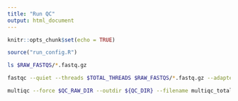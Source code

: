 ```yaml
---
title: "Run QC"
output: html_document
---
```


```r
knitr::opts_chunk$set(echo = TRUE)
```

```r
source("run_config.R")
```

```bash
ls $RAW_FASTQS/*.fastq.gz
```

```bash
fastqc --quiet --threads $TOTAL_THREADS $RAW_FASTQS/*.fastq.gz --adapters $FASTQC_ADAPTERS --outdir $QC_RAW_DIR
```

```bash
multiqc --force $QC_RAW_DIR --outdir ${QC_DIR} --filename multiqc_total_reads_raw.html
```

